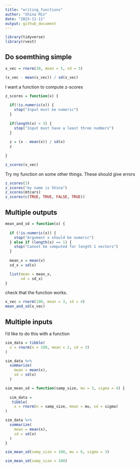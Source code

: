 ```yaml
---
title: "writing_functions"
author: "Shina Min"
date: "2023-11-11"
output: github_document
---
```


```r
library(tidyverse)
library(rvest)
```

## Do soemthing simple

```r
x_vec = rnorm(30, mean = 5, sd = 3)

(x_vec - mean(x_vec)) / sd(x_vec)
```

I want a function to compute z-scores

```r
z_scores = function(x) {
  
  if(!is.numeric(x)) {
    stop("Input must be numeric")
  }
  
  if(length(x) < 3) {
    stop("Input must have a least three numbers")
  }
  
  z = (x - mean(x)) / sd(x)
  z
  
}

z_scores(x_vec)
```


Try my function on some other things. These should give errors

```r
z_scores(3)
z_scores("my name is Shina")
z_scores(mtcars)
z_scores(c(TRUE, TRUE, FALSE, TRUE))
```



## Multiple outputs

```r
mean_and_sd = function(x) {
  
  if (!is.numeric(x)) {
    stop("Argument x should be numeric")
  } else if (length(x) == 1) {
    stop("Cannot be computed for length 1 vectors")
  }
  
  mean_x = mean(x)
  sd_x = sd(x)

  list(mean = mean_x, 
       sd = sd_x)
}
```


check that the function works.

```r
x_vec = rnorm(100, mean = 3, sd = 4)
mean_and_sd(x_vec)
```

## Multiple inputs

I'd like to do this with a function
```r
sim_data = tibble(
  x = rnorm(n = 100, mean = 2, sd = 3)
)

sim_data %>%
  summarize(
    mean = mean(x),
    sd = sd(x)
  )

```


```r
sim_mean_sd = function(samp_size, mu = 3, sigma = 4) {
  
  sim_data = 
   tibble(
    x = rnorm(n = samp_size, mean = mu, sd = sigma)
)

sim_data %>%
  summarize(
    mean = mean(x),
    sd = sd(x)
  )
}

sim_mean_sd(samp_size = 100, mu = 6, sigma = 3)

sim_mean_sd(samp_size = 100)
```









